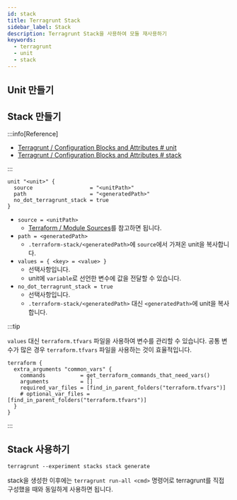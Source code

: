 ```yaml
---
id: stack
title: Terragrunt Stack
sidebar_label: Stack
description: Terragrunt Stack을 사용하여 모듈 재사용하기
keywords:
  - terragrunt
  - unit
  - stack
---
```


## Unit 만들기

## Stack 만들기

:::info[Reference]

- [Terragrunt / Configuration Blocks and Attributes # unit](https://terragrunt.gruntwork.io/docs/reference/config-blocks-and-attributes/#unit)
- [Terragrunt / Configuration Blocks and Attributes # stack](https://terragrunt.gruntwork.io/docs/reference/config-blocks-and-attributes/#stack)

:::

```hcl title="terragrunt.stack.hcl"
unit "<unit>" {
  source                  = "<unitPath>"
  path                    = "<generatedPath>"
  no_dot_terragrunt_stack = true
}
```

- `source = <unitPath>`
  - [Terraform / Module Sources](https://developer.hashicorp.com/terraform/language/modules/sources)를 참고하면 됩니다.
- `path = <generatedPath>`
  - `.terraform-stack/<generatedPath>`에 `source`에서 가져온 unit을 복사합니다.
- `values = { <key> = <value> }`
  - 선택사항입니다.
  - unit에 `variable`로 선언한 변수에 값을 전달할 수 있습니다.
- `no_dot_terragrunt_stack = true`
  - 선택사항입니다.
  - `.terraform-stack/<generatedPath>` 대신 `<generatedPath>`에 unit을 복사합니다.

:::tip

`values` 대신 `terraform.tfvars` 파일을 사용하여 변수를 관리할 수 있습니다. 공통 변수가 많은 경우 `terraform.tfvars` 파일을 사용하는 것이 효율적입니다.

```hcl title="base.hcl"
terraform {
  extra_arguments "common_vars" {
    commands           = get_terraform_commands_that_need_vars()
    arguments          = []
    required_var_files = [find_in_parent_folders("terraform.tfvars")]
    # optional_var_files = [find_in_parent_folders("terraform.tfvars")]
  }
}
```

:::

## Stack 사용하기

```shell
terragrunt --experiment stacks stack generate
```

stack을 생성한 이후에는 `terragrunt run-all <cmd>` 명령어로 terragrunt를 직접 구성했을 때와 동일하게 사용하면 됩니다.
